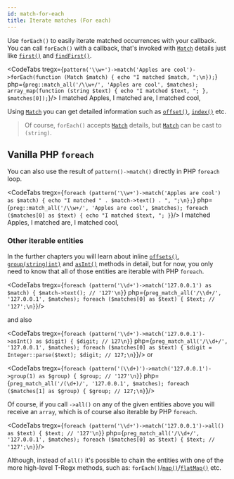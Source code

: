 ```yaml
---
id: match-for-each
title: Iterate matches (For each)
---
```



Use `forEach()` to easily iterate matched occurrences with your callback. You can call `forEach()` with a callback,
that's invoked with [`Match`] details just like [`first()`] and [`findFirst()`].

<CodeTabs
    tregx={`pattern('\\w+')->match('Apples are cool')->forEach(function (Match $match) {
    echo "I matched $match, ";\n});`}
    php={`preg::match_all('/\\w+/', 'Apples are cool', $matches);
array_map(function (string $text) {
    echo "I matched $text, ";
}, $matches[0]);`}/>
<Result>I matched Apples, I matched are, I matched cool, </Result>

Using [`Match`] you can get detailed information such as [`offset()`], [`index()`] etc.

> Of course, `forEach()` accepts [`Match`] details, but [`Match`] can be cast to `(string)`.

## Vanilla PHP `foreach`

You can also use the result of `pattern()->match()` directly in PHP `foreach` loop.

<CodeTabs
    tregx={`foreach (pattern('\\w+')->match('Apples are cool') as $match) {
    echo "I matched " . $match->text() . ", ";\n};`}
    php={`preg::match_all('/\\w+/', 'Apples are cool', $matches);
foreach ($matches[0] as $text) {
    echo "I matched $text, ";
}`}/>
<Result>I matched Apples, I matched are, I matched cool, </Result>

### Other iterable entities

In the further chapters you will learn about inline [`offsets()`], [`group(string|int)`] and [`asInt()`] methods in detail,
but for now, you only need to know that all of those entities are iterable with PHP `foreach`.

<CodeTabs
    tregx={`foreach (pattern('\\d+')->match('127.0.0.1') as $match) {
    $match->text(); // '127'\n}`}
    php={`preg_match_all('/\\d+/', '127.0.0.1', $matches);
foreach ($matches[0] as $text) {
    $text; // '127';\n}`}/>

and also

<CodeTabs
    tregx={`foreach (pattern('\\d+')->match('127.0.0.1')->asInt() as $digit) {
    $digit; // 127\n}`}
    php={`preg_match_all('/\\d+/', '127.0.0.1', $matches);
foreach ($matches[0] as $text) {
    $digit = Integer::parse($text);
    $digit; // 127;\n}`}/>
or

<CodeTabs
    tregx={`foreach (pattern('(\\d+)')->match('127.0.0.1')->group(1) as $group) {
    $group; // '127'\n}`}
    php={`preg_match_all('/(\d+)/', '127.0.0.1', $matches);
foreach ($matches[1] as $group) {
    $group; // 127;\n}`}/>

Of course, if you call `->all()` on any of the given entities above you will receive an `array`, which is of course
also iterable by PHP `foreach`.

<CodeTabs
    tregx={`foreach (pattern('\\d+')->match('127.0.0.1')->all() as $text) {
    $text; // '127'\n}`}
    php={`preg_match_all('/\\d+/', '127.0.0.1', $matches);
foreach ($matches[0] as $text) {
    $text; // '127';\n}`}/>

Although, instead of `all()` it's possible to chain the entities with one of the more high-level T-Regx methods, such as:
`forEach()`/[`map()`]/[`flatMap()`] etc.

[`Match`]: match-details.md
[`offset()`]: match-details.md#offsets
[`index()`]: match-details.md#ordinal-value-index
[`first()`]: match-first.mdx
[`findFirst()`]: match-find-first.mdx
[`map()`]: match-map.mdx
[`flatMap()`]: match-flat-map.mdx
[`offsets()`]: match-offsets.mdx#using-inline-offsets-method
[`group(string|int)`]: match-group.mdx
[`asInt()`]: match-as-int.mdx

